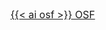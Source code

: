 [{{< ai osf >}} OSF]({{< meta osf >}}){.btn .btn-success .btn-lg .btn role="button" target="_blank" style="font-size: 1rem; text-transform: none;"}
</div>